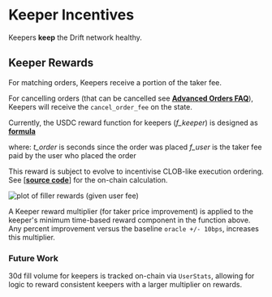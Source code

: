 # Keeper Incentives

Keepers **keep** the Drift network healthy.

## Keeper Rewards

For matching orders, Keepers receive a portion of the taker fee.

For cancelling orders (that can be cancelled see [**Advanced Orders FAQ**](/trading/advanced-orders-faq)), Keepers will receive the `cancel_order_fee` on the state.

Currently, the USDC reward function for keepers (_f_keeper_) is designed as [**formula**](https://archbee.imgix.net/ps_9Ff-LBbQB7IaXI3f3F/7X0tYmUqT218-A0gfXSz-_image.png)

where:
_t_order_ is seconds since the order was placed
_f_user_ is the taker fee paid by the user who placed the order

This reward is subject to evolve to incentivise CLOB-like execution ordering. See [[**source code**]](https://github.com/drift-labs/protocol-v1/blob/c748c64fcfa6d7fd5aba72f7021218dd6aaa02f0/programs/clearing_house/src/math/fees.rs#L257) for the on-chain calculation.

![plot of filler rewards (given user fee)](public/assets/plot-fillet-rewards.png)

A Keeper reward multiplier (for taker price improvement) is applied to the keeper's minimum time-based reward component in the function above. Any percent improvement versus the baseline `oracle +/- 10bps`, increases this multiplier.

### Future Work

30d fill volume for keepers is tracked on-chain via `UserStats`, allowing for logic to reward consistent keepers with a larger multiplier on rewards.

